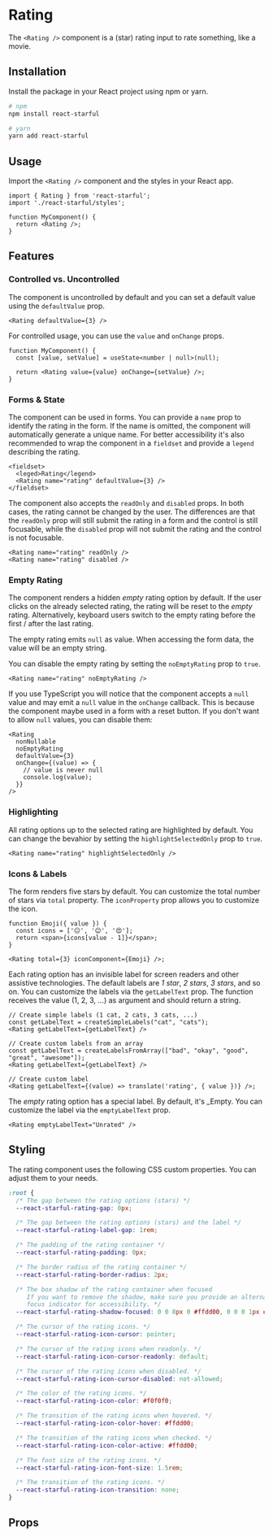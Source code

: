 
<Meta of={stories} />

# Rating

The `<Rating />` component is a (star) rating input to rate something, like a movie.

<Canvas>
  <Story of={stories.DefaultValue} parameters={{ layout: 'centered' }} />
</Canvas>

## Installation

Install the package in your React project using npm or yarn.

```bash
# npm
npm install react-starful

# yarn
yarn add react-starful
```

## Usage

Import the `<Rating />` component and the styles in your React app.

```tsx
import { Rating } from 'react-starful';
import './react-starful/styles';

function MyComponent() {
  return <Rating />;
}
```

## Features

### Controlled vs. Uncontrolled

The component is uncontrolled by default and you can set a default value using the `defaultValue` prop.

```tsx
<Rating defaultValue={3} />
```

For controlled usage, you can use the `value` and `onChange` props.

```tsx
function MyComponent() {
  const [value, setValue] = useState<number | null>(null);

  return <Rating value={value} onChange={setValue} />;
}
```

### Forms & State

The component can be used in forms. You can provide a `name` prop to identify the rating in the form.
If the name is omitted, the component will automatically generate a unique name. For better accessibility
it's also recommended to wrap the component in a `fieldset` and provide a `legend` describing the rating.

```tsx
<fieldset>
  <leged>Rating</legend>
  <Rating name="rating" defaultValue={3} />
</fieldset>
```

The component also accepts the `readOnly` and `disabled` props. In both cases, the rating cannot be changed
by the user. The differences are that the `readOnly` prop will still submit the rating in a form and the
control is still focusable, while the `disabled` prop will not submit the rating and the control is not
focusable.

```tsx
<Rating name="rating" readOnly />
<Rating name="rating" disabled />
```

### Empty Rating

The component renders a hidden _empty_ rating option by default.
If the user clicks on the already selected rating, the rating will be reset to the _empty_ rating.
Alternatively, keyboard users switch to the empty rating before the first / after the last rating.

The empty rating emits `null` as value. When accessing the form data, the value will be an empty string.

You can disable the empty rating by setting the `noEmptyRating` prop to `true`.

```tsx
<Rating name="rating" noEmptyRating />
```

If you use TypeScript you will notice that the component accepts a `null` value and may emit a `null` value
in the `onChange` callback. This is because the component maybe used in a form with a reset button. If you
don't want to allow `null` values, you can disable them:

```tsx
<Rating
  nonNullable
  noEmptyRating
  defaultValue={3}
  onChange={(value) => {
    // value is never null
    console.log(value);
  }}
/>
```

### Highlighting

All rating options up to the selected rating are highlighted by default.
You can change the bevahior by setting the `highlightSelectedOnly` prop to `true`.

```tsx
<Rating name="rating" highlightSelectedOnly />
```

### Icons & Labels

The form renders five stars by default. You can customize the total number of stars via `total` property.
The `iconProperty` prop allows you to customize the icon.

```tsx
function Emoji({ value }) {
  const icons = ['😐', '😊', '😍'];
  return <span>{icons[value - 1]}</span>;
}

<Rating total={3} iconComponent={Emoji} />;
```

Each rating option has an invisible label for screen readers and other assistive technologies.
The default labels are _1 star_, _2 stars_, _3 stars_, and so on. You can customize the labels
via the `getLabelText` prop. The function receives the value (1, 2, 3, ...) as argument and
should return a string.

```tsx
// Create simple labels (1 cat, 2 cats, 3 cats, ...)
const getLabelText = createSimpleLabels("cat", "cats");
<Rating getLabelText={getLabelText} />

// Create custom labels from an array
const getLabelText = createLabelsFromArray(["bad", "okay", "good", "great", "awesome"]);
<Rating getLabelText={getLabelText} />

// Create custom label
<Rating getLabelText={(value) => translate('rating', { value })} />;
```

The _empty_ rating option has a special label. By default, it's \_Empty. You can customize
the label via the `emptyLabelText` prop.

```tsx
<Rating emptyLabelText="Unrated" />
```

## Styling

The rating component uses the following CSS custom properties. You can adjust
them to your needs.

```css
:root {
  /* The gap between the rating options (stars) */
  --react-starful-rating-gap: 0px;

  /* The gap between the rating options (stars) and the label */
  --react-starful-rating-label-gap: 1rem;

  /* The padding of the rating container */
  --react-starful-rating-padding: 0px;

  /* The border radius of the rating container */
  --react-starful-rating-border-radius: 2px;

  /* The box shadow of the rating container when focused 
     If you want to remove the shadow, make sure you provide an alternative
     focus indicator for accessibility. */
  --react-starful-rating-shadow-focused: 0 0 8px 0 #ffdd00, 0 0 0 1px #ffdd00;

  /* The cursor of the rating icons. */
  --react-starful-rating-icon-cursor: pointer;

  /* The cursor of the rating icons when readonly. */
  --react-starful-rating-icon-cursor-readonly: default;

  /* The cursor of the rating icons when disabled. */
  --react-starful-rating-icon-cursor-disabled: not-allowed;

  /* The color of the rating icons. */
  --react-starful-rating-icon-color: #f0f0f0;

  /* The transition of the rating icons when hovered. */
  --react-starful-rating-icon-color-hover: #ffdd00;

  /* The transition of the rating icons when checked. */
  --react-starful-rating-icon-color-active: #ffdd00;

  /* The font size of the rating icons. */
  --react-starful-rating-icon-font-size: 1.5rem;

  /* The transition of the rating icons. */
  --react-starful-rating-icon-transition: none;
}
```

## Props

<ArgsTable />
